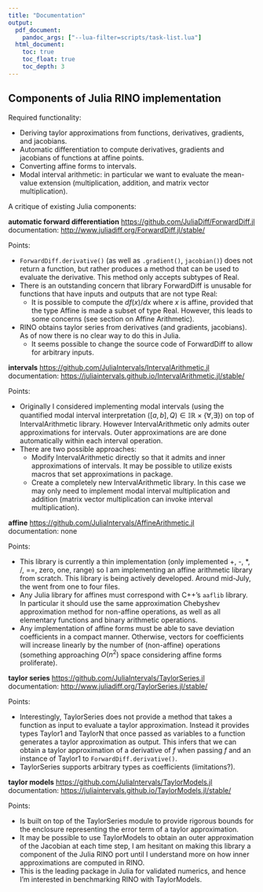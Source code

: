 ```yaml
---
title: "Documentation"
output:
  pdf_document:
    pandoc_args: ["--lua-filter=scripts/task-list.lua"]
  html_document:
    toc: true
    toc_float: true
    toc_depth: 3
---
```


## Components of Julia RINO implementation

Required functionality:

- Deriving taylor approximations from functions, derivatives, gradients, and jacobians.
- Automatic differentiation to compute derivatives, gradients and jacobians of functions at affine points.
- Converting affine forms to intervals.
- Modal interval arithmetic: in particular we want to evaluate the mean-value extension (multiplication, addition, and matrix vector multiplication).

A critique of existing Julia components:

**automatic forward differentiation** <https://github.com/JuliaDiff/ForwardDiff.jl>  
documentation: <http://www.juliadiff.org/ForwardDiff.jl/stable/>  

Points:

- `ForwardDiff.derivative()` (as well as `.gradient()`, `jacobian()`) does not return a function, but rather produces a method that can be used to evaluate the derivative. This method only accepts subtypes of Real.
- There is an outstanding concern that library ForwardDiff is unusable for functions that have inputs and outputs that are not type Real:
    + It is possible to compute the $df(x)/dx$ where $x$ is affine, provided that the type Affine is made a subset of type Real. However, this leads to some concerns (see section on Affine Arithmetic).
- RINO obtains taylor series from derivatives (and gradients, jacobians). As of now there is no clear way to do this in Julia.
    + It seems possible to change the source code of ForwardDiff to allow for arbitrary inputs.

**intervals** <https://github.com/JuliaIntervals/IntervalArithmetic.jl>  
documentation: <https://juliaintervals.github.io/IntervalArithmetic.jl/stable/>  

Points:

- Originally I considered implementing modal intervals (using the quantified modal interval interpretation $([a, b], Q) \in \mathbb{IR} \times \{ \forall, \exists \}$) on top of IntervalArithmetic library. However IntervalArithmetic only admits outer approximations for intervals. Outer approximations are are done automatically within each interval operation.
- There are two possible approaches:
    + Modify IntervalArithmetic directly so that it admits and inner approximations of intervals. It may be possible to utilize exists macros that set approximations in package.
    + Create a completely new IntervalArithmetic library. In this case we may only need to implement modal interval multiplication and addition (matrix vector multiplication can invoke interval multiplication).

**affine** <https://github.com/JuliaIntervals/AffineArithmetic.jl>  
documentation: none  

Points:

- This library is currently a thin implementation (only implemented +, -, \*, /, ==, zero, one, range) so I am implementing an affine arithmetic library from scratch. This library is being actively developed. Around mid-July, the went from one to four files.
- Any Julia library for affines must correspond with C++'s `aaflib` library. In particular it should use the same approximation Chebyshev approximation method for non-affine operations, as well as all elementary functions and binary arithmetic operations.
- Any implementation of affine forms must be able to save deviation coefficients in a compact manner. Otherwise, vectors for coefficients will increase linearly by the number of (non-affine) operations (something approaching $O(n^2)$ space considering affine forms proliferate).

**taylor series** <https://github.com/JuliaIntervals/TaylorSeries.jl>  
documentation: <http://www.juliadiff.org/TaylorSeries.jl/stable/>  

Points:

- Interestingly, TaylorSeries does not provide a method that takes a function as input to evaluate a taylor approximation. Instead it provides types Taylor1 and TaylorN that once passed as variables to a function generates a taylor approximation as output. This infers that we can obtain a taylor approximation of a derivative of $f$ when passing $f$ and an instance of Taylor1 to `ForwardDiff.derivative()`.
- TaylorSeries supports arbitrary types as coefficients (limitations?).

**taylor models** <https://github.com/JuliaIntervals/TaylorModels.jl>  
documentation: <https://juliaintervals.github.io/TaylorModels.jl/stable/>  

Points:

- Is built on top of the TaylorSeries module to provide rigorous bounds for the enclosure representing the error term of a taylor approximation.
- It may be possible to use TaylorModels to obtain an outer approximation of the Jacobian at each time step, I am hesitant on making this library a component of the Julia RINO port until I understand more on how inner approximations are computed in RINO.
- This is the leading package in Julia for validated numerics, and hence I'm interested in benchmarking RINO with TaylorModels.
